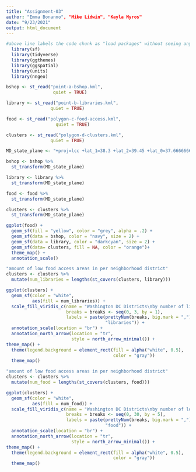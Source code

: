 ```yaml
---
title: "Assignment-03"
author: "Emma Bonanno", "Mike Lidwin", "Kayla Myros"
date: "9/23/2021"
output: html_document
---
```


```r
#above line labels the code chunk as "load packages" without seeing any of the package loading messages
  library(sf)
  library(tidyverse)
  library(ggthemes)
  library(ggspatial)
  library(units)
  library(nngeo)
```

```r
bshop <- st_read("point-a-bshop.kml", 
                  quiet = TRUE) 

library <- st_read("point-b-libraries.kml", 
                 quiet = TRUE)

food <- st_read("polygon-c-food-access.kml", 
                   quiet = TRUE) 

clusters <- st_read("polygon-d-clusters.kml", 
                 quiet = TRUE) 
```

```r
MD_state_plane <- "+proj=lcc +lat_1=38.3 +lat_2=39.45 +lat_0=37.66666666666666 +lon_0=-77 +x_0=400000 +y_0=0 +ellps=GRS80 +units=m +no_def"

bshop <- bshop %>%
  st_transform(MD_state_plane)

library <- library %>%
  st_transform(MD_state_plane)

food <- food %>%
  st_transform(MD_state_plane)

clusters <- clusters %>%
  st_transform(MD_state_plane)
```

``` r
ggplot(food) +
  geom_sf(fill = "yellow", color = "grey", alpha = .2) +
  geom_sf(data = bshop, color = "navy", size = 2) +
  geom_sf(data = library, color = "darkcyan", size = 2) +
  geom_sf(data= clusters, fill = NA, color = "orange")+
  theme_map() +
  annotation_scale()
```

```r
"amount of low food access areas in per neighborhood district"
clusters <- clusters %>%
  mutate(num_libraries = lengths(st_covers(clusters, library)))

ggplot(clusters) +
  geom_sf(color = "white", 
          aes(fill = num_libraries)) +
  scale_fill_viridis_c(name = "Washington DC Districts\nby number of libraries",
                       breaks = breaks <- seq(0, 3, by = 1),
                       labels = paste(prettyNum(breaks, big.mark = ","),
                                      "libraries")) +
  annotation_scale(location = "br") +
  annotation_north_arrow(location = "tr",
                         style = north_arrow_minimal()) +
theme_map() +
  theme(legend.background = element_rect(fill = alpha("white", 0.5), 
                                         color = "gray"))
  theme_map()
```
```r
"amount of low food access areas in per neighborhood district"
clusters <- clusters %>%
  mutate(num_food = lengths(st_covers(clusters, food)))

ggplot(clusters) +
  geom_sf(color = "white", 
          aes(fill = num_food)) +
  scale_fill_viridis_c(name = "Washington DC Districts\nby number of low-food access areas",
                       breaks = breaks <- seq(0, 30, by = 5),
                       labels = paste(prettyNum(breaks, big.mark = ","),
                                      "food")) +
  annotation_scale(location = "br") +
  annotation_north_arrow(location = "tr",
                         style = north_arrow_minimal()) +
theme_map() +
  theme(legend.background = element_rect(fill = alpha("white", 0.5), 
                                         color = "gray"))
  theme_map()
```